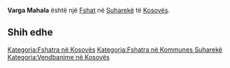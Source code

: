 {{Fshat në Kosovës
 | Emri                = Varga Mahala
| srp_N_name = Varga Mahala
| srp_N_FULL_NAME_RO = Varga Mahala
| srp_N_FULL_NAME_ND_RO = Varga Mahala
| srp_N_SORT_NAME_RG = VARGAMAHALA
| srp_N_FULL_NAME_RG = Varga Mahala
| srp_N_FULL_NAME_ND_RG = Varga Mahala

 | Emri (Rasa dhanore) = 
 | Figura              = 
 | Shteti              = Kosovo
 | Komuna              = Suharekë
 | Kodi postar         = 
 | Sipërfaqja          = 

 | Popullsia           = 

 | Regj. i popullsisë  = 
 | Dend. e popullsisë  = 
 | Faqja zyrtare       = 
 <!--- Koordinatat ----> 
 | Gjerësia            = 42.687778
 | Gjatësia            = 20.771944
 | Lartësia            = 
}}
'''Varga Mahala''' është një [[Fshat]] në [[Suharekë]] të [[Kosovës]].

<!-- == Gjeografia == -->
<!-- == Historia == -->
<!-- == Demografia == -->
== Shih edhe ==
{{Komuna Suharekë}}
{{Kosovo-Administrata-Cung}}

[[Kategoria:Fshatra në Kosovës]]
[[Kategoria:Fshatra në Kommunes Suharekë]]
[[Kategoria:Vendbanime në Kosovës]]